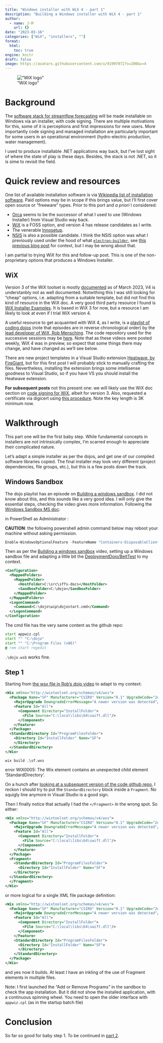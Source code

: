 ```yaml
---
title: "Windows installer with WiX 4 - part 1"
description: "Building a Windows installer with WiX 4 - part 1"
author:
  - name: J-M
    url: {}
date: "2023-03-16"
categories: ["WiX", "installers", ""]
format: 
  html:
    toc: true
engine: knitr
draft: false
image: https://avatars.githubusercontent.com/u/91997072?s=200&v=4
---
```


!["WiX logo"](https://avatars.githubusercontent.com/u/91997072?s=200&v=4 "WiX logo")

# Background

The [software stack for streamflow forecasting](https://github.com/csiro-hydroinformatics/streamflow-forecasting-tools-onboard/) will be made installable on Windows via an installer, with code signing. There are multiple motivations for this, some of it is perceptions and first impressions for new users. More importantly code signing and managed installation are particularly important for some users in an operational environment (hydro-electric production, water management).

I used to produce installable .NET applications way back, but I've lost sight of where the state of play is these days. Besides, the stack is not .NET, so it is sime to revisit the field.

# Quick review and resources

One list of available installation software is via [Wikipedia list of installation software](https://en.wikipedia.org/wiki/List_of_installation_software). Paid options may be in scope if this brings value, but I'll first cover open source or "freeware" types. Prior to this port and _a priori_ I considered:

* [Orca](https://en.wikipedia.org/wiki/Windows_Installer) seems to be the successor of what I used to use (Windows Installer) from Visual Studio way back. 
* [WiX](https://en.wikipedia.org/wiki/WiX) is a FOSS option, and version 4 has release candidates as I write. 
* The venerable [Innosetup](https://jrsoftware.org/isinfo.php).
* [NSIS](https://en.wikipedia.org/wiki/Nullsoft_Scriptable_Install_System) is also a possible candidate. I think the NSIS option was what I previously used  under the hood of what [`electron-builder`](https://www.electron.build/), see [this previous blog post](https://jmp75.github.io/work-blog/posts/20221116-waa-installers/) for context, but I may be wrong about that.

I am partial to trying WiX for this and follow-up post. This is one of the non-proprietary options that produces a Windows Installer.

## WiX

Version 3 of the WiX toolset is mostly [documented](https://wixtoolset.org/docs/wix3) as of March 2023, V4 is understanbly not as well documented. Notwithing this I was still looking for "cheap" options, i.e. adapting from a suitable template, but did not find this kind of resource in the WiX doc. A very good third party resource I found is [WiX Installer Examples](https://github.com/kurtanr/WiXInstallerExamples). It is based in WiX 3 for now, but a resource I am likely to look at even if I trial WiX version 4.

A useful resource to get acquainted with WiX 4, as I write, is a [playlist of coding dojos](https://www.youtube.com/watch?v=x-E7g5H_1TA&list=PLDlzbQXIs18slmqmdlS10_de_Cps-QRg6) (note that episodes are in reverse chronological order) by the [lead developer of WiX, Rob Mensching](https://www.youtube.com/@meschine). The code repository used for the successive sessions may be [here](https://github.com/DeploymentDojo/BeltTest). Note that as these videos were posted weekly, WiX 4 was in preview, so expect that some things there may change, and have changed as we'll see below.

There are new project templates in a Visual Studio extension [Heatwave, by FireGiant](https://www.firegiant.com/wix/heatwave), but for this first post I will probably stick to manually crafting the files. Nevertheless, installing the extension brings some intellisense goodness to Visual Studio, so if you have VS you should install the Heatwave extension.

**For subsequent posts** not this present one: we will likely use the WiX doc section on [code signing for WiX](https://wixtoolset.org/docs/reference/signing/), albeit for version 3. Also, requested a certificate via digicert using  [this procedure](https://docs.digicert.com/en/certcentral/manage-certificates/code-signing-certificates/order-a-code-signing-certificate.html). Note the key length is 3K minimum now.

# Walkthrough

This part one will be the first baby step. While fundamental concepts in installers are not intrinsically complex, I'm scarred enough to appreciate their complicated nature. 

Let's adapt a simple installer as per the dojos, and get one of our compiled software libraries copied. The final installer may look very different (project dependencies, file groups, etc.), but this is a few posts down the track. 

## Windows Sandbox

The dojo playlist has an episode on [Building a windows sandbox](https://youtu.be/mn3pA4ABNtQ?list=PLDlzbQXIs18slmqmdlS10_de_Cps-QRg6). I did not know about this, and this sounds like a very good idea. I will only give the essential steps, checking the video gives more information. Following the [Windows Sandbox MS doc](https://learn.microsoft.com/en-us/windows/security/threat-protection/windows-sandbox/windows-sandbox-overview):

in PowerShell as Administrator : 

::: {.callout-warning}

**CAUTION**: the following powershell admin command below may reboot your machine without asking permission.

```powershell
Enable-WindowsOptionalFeature -FeatureName "Containers-DisposableClientVM" -All -Online
```

:::

Then as per the [Building a windows sandbox](https://youtu.be/mn3pA4ABNtQ?list=PLDlzbQXIs18slmqmdlS10_de_Cps-QRg6) video, setting up a Windows sandbox file and adapting a little bit the [DeploymentDojo/BeltTest](https://github.com/DeploymentDojo/BeltTest) to my context.

```xml
<Configuration>
  <MappedFolders>
    <MappedFolder>
      <HostFolder>C:\src\sffs-docs</HostFolder>
      <SandboxFolder>C:\dojo</SandboxFolder>
    </MappedFolder>
  </MappedFolders>
  <LogonCommand>
    <Command>C:\dojo\wip\dojostart.cmd</Command>
  </LogonCommand>
</Configuration>
```

The cmd file has the very same content as the github repo:

```bat
start appwiz.cpl
start "" "C:\dojo"
start "" "C:\Program Files (x86)"
@ rem start regedit
```

`.\dojo.wsb` works fine. 

## Step 1

Starting from [the wsx file in Rob's dojo video](https://youtu.be/IXc6_i0Pm4E?t=933) to adapt to my context:

```xml
<Wix xmlns="http://wixtoolset.org/schemas/v4/wxs">
  <Package Name="SF" Manufacturer="CSIRO" Version="0.1" UpgradeCode="2e7d7f1d-1111-1111-1111-b363c7ce3a1e">
    <MajorUpgrade DowngradeErrorMessage="A newer version was detected"/>
    <Feature Id="All">
      <Component Directory="InstallFolder">
        <File Source="C:\local\libs\64\swift.dll"/>
      </Component>
    </Feature>
  </Package>
  <StandardDirectory Id="ProgramFilesFolder">
    <Directory Id="InstallFolder" Name="SF">
    </Directory>
  </StandardDirectory>
</Wix>
```

`wix build .\sf.wxs`

error WIX0005: The Wix element contains an unexpected child element 'StandardDirectory'.

On a hunch after [looking at a subsequent version of the code github repo](https://github.com/DeploymentDojo/BeltTest/blob/75829b79027dcbcb559f7da6aff66752517999cf/BeltTest/BeltTestPackage/Folders.wxs), I reckon I should try to put the `StandardDirectory` block inside a `Fragment`. No squigly line anymore in Visual Studio is a good sign.

Then I finally notice that actually I had the `</Fragment>` in the wrong spot. So either:

```xml
<Wix xmlns="http://wixtoolset.org/schemas/v4/wxs">
  <Package Name="SF" Manufacturer="CSIRO" Version="0.1" UpgradeCode="2e7d7f1d-8a18-47ea-ae43-b363c7ce3a1e">
    <MajorUpgrade DowngradeErrorMessage="A newer version was detected"/>
    <Feature Id="All">
      <Component Directory="InstallFolder">
        <File Source="C:\local\libs\64\swift.dll"/>
      </Component>
    </Feature>
  </Package>
  <Fragment>
    <StandardDirectory Id="ProgramFilesFolder">
      <Directory Id="InstallFolder" Name="SF">
    </Directory>
  </StandardDirectory>
  </Fragment>
</Wix>
```

or more logical for a single XML file package definition:

```xml
<Wix xmlns="http://wixtoolset.org/schemas/v4/wxs">
  <Package Name="SF" Manufacturer="CSIRO" Version="0.1" UpgradeCode="2e7d7f1d-8a18-47ea-ae43-b363c7ce3a1e">
    <MajorUpgrade DowngradeErrorMessage="A newer version was detected"/>
    <Feature Id="All">
      <Component Directory="InstallFolder">
        <File Source="C:\local\libs\64\swift.dll"/>
      </Component>
    </Feature>
    <StandardDirectory Id="ProgramFilesFolder">
      <Directory Id="InstallFolder" Name="SF">
      </Directory>
    </StandardDirectory>
  </Package>
</Wix>
```

and yes now it builds. At least I have an inkling of the use of Fragment elements in multiple files.

::: {.callout-warning}

Note: I first launched the "Add or Remove Programs" in the sandbox to check the app installation. But it did not show the installed application, with a continuous spinning wheel. You need to open the older interface with `appwiz.cpl` (as in the startup batch file)

:::

# Conclusion

So far so good for baby step 1. To be continued in [part 2](https://jmp75.github.io/work-blog/posts/20230317-windows-installer-wix).
